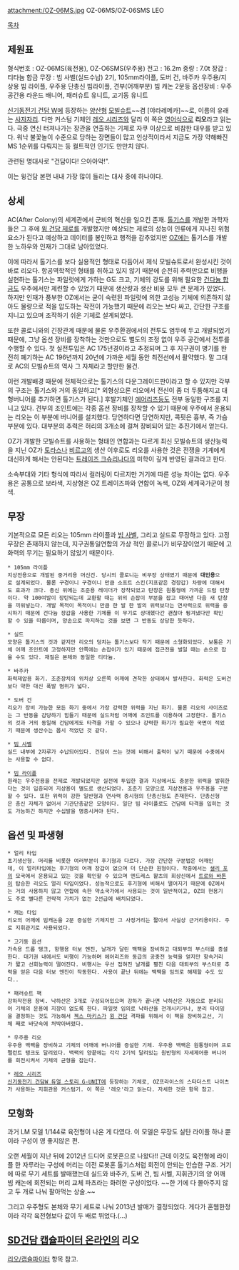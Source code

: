attachment:/OZ-06MS.jpg
OZ-06MS/OZ-06SMS LEO

[[목차]]
== 제원표 ==
형식번호 : OZ-06MS(육전용), OZ-O6SMS(우주용)
전고 : 16.2m
중량 : 7.0t
장갑 : 티타늄 합금
무장 : 빔 사벨(실드수납) 2기, 105mm라이플, 도버 건, 바주카 우주용/지상용 빔 라이플, 우주용 단총신 빔라이플, 견부(어깨부분) 빔 캐논 2문등
옵션장비 : 우주공간용 라운드 배니어, 패러슈트 유니트, 고기동 유니트

[[신기동전기 건담 W]]에 등장하는 [[양산형]] [[모빌슈트]]~~겸 [야라레메카]~~로, 이름의 유래는 [[사자자리]]. 다만 커스텀 기체인 [[레오 시리즈]]와 달리 이 쪽은 [[영어]]식으로 '''리오'''라고 읽는다. 극중 연신 터져나가는 장관을 연출하는 기체로 자쿠 이상으로 비참한 대우를 받고 있다. 워낙 불꽃놀이 수준으로 당하는 장면들이 많고 인상적이라서 지금도 가장 약해빠진 MS 1순위를 다뤄지는 등 컬트적인 인기도 만만치 않다.

관련된 명대사로 "건담이다! 으아아악!". 

이는 윙건담 본편 내내 가장 많이 들리는 대사 중에 하나이다.

== 상세 ==
AC(After Colony)의 세계관에서 군비의 혁신을 일으킨 존재. [[톨기스]]를 개발한 과학자들은 그 후에 [[윙 건담 제로]]를 개발했지만 예상되는 제로의 성능이 인류에게 지나친 위험요소가 된다고 예상하고 데이터를 봉인하고 행적을 감추었지만 [[OZ]]에는 톨기스를 개발한 노하우와 인재가 그대로 남아있었다.

이에 따라서 톨기스를 보다 실용적인 형태로 다듬어서 제식 모빌슈트로서 완성시킨 것이 바로 리오다. 항공역학적인 형태를 취하고 있지 않기 때문에 순전히 추력만으로 비행을 실현하는 톨기스는 파일럿에게 가하는 G도 크고, 기체의 강도를 위해 필요한 [[건다늄 합금]]도 우주에서만 제련할 수 있었기 때문에 생산량과 생산 비용 모두 큰 문제가 있었다.
하지만 인재가 풍부한 OZ에서는 굳이 숙련된 파일럿에 의한 고성능 기체에 의존하지 않아도 물량으로 적을 압도하는 작전이 가능했기 때문에 리오는 보다 싸고, 간단한 구조를 지니고 있으며 조작하기 쉬운 기체로 설계되었다.

또한 콜로니와의 긴장관계 때문에 물론 우주환경에서의 전투도 염두에 두고 개발되었기 때문에, 그냥 옵션 장비를 장착하는 것만으로도 별도의 조정 없이 우주 공간에서 전투를 수행할 수 있다. 첫 실전투입은 AC 175년경이라고 추정되며 그 후 지구권이 병기를 완전히 폐기하는 AC 196년까지 20년에 가까운 세월 동안 최전선에서 활약했다. 말 그대로 AC의 모빌슈트의 역사 그 자체라고 할만한 물건.

이런 개발배경 때문에 전체적으로는 톨기스의 다운그레이드판이라고 할 수 있지만 각부의 구조는 톨기스와 거의 동일하고[* 외형상으론 리오에서 전신이 좀 더 두툼해지고 대형버니어를 추가하면 톨기스가 된다.] 후발기체인 [[에어리즈]]등도 전부 동일한 구조를 지니고 있다. 견부의 조인트에는 각종 옵션 장비를 장착할 수 있기 때문에 우주에서 운용되는 리오는 이 부분에 버니어를 설치했다. 당연하다면 당연하지만, 콕핏은 흉부, 즉 가슴 부분에 있다. 대부분의 추력은 허리의 3개소에 걸쳐 장비되어 있는 추진기에서 얻는다.

OZ가 개발한 모빌슈트를 사용하는 형태인 연합과는 다르게 최신 모빌슈트의 생산능력을 지닌 OZ가 [[토라스]]나 [[비르고]]의 생산 이후로도 리오를 사용한 것은 전쟁을 기계에게 대신하게 해서는 안된다는 [[트레이즈 크슈리나다]]의 미학이 깊게 반영된 결과라고 한다.

소속부대와 기타 형식에 따라서 컬러링이 다르지만 거기에 따른 성능 차이는 없다. 우주용은 공통으로 보라색, 지상형은 OZ 트레이즈파와 연합이 녹색, OZ와 세계국가군이 청색.

== 무장 ==
기본적으로 모든 리오는 105mm 라이플과 [[빔 사벨]], 그리고 실드로 무장하고 있다. 고정 무장은 존재하지 않는데, 지구권통일연합의 가상 적인 콜로니가 비무장이었기 때문에 고화력의 무기는 필요하기 않았기 때문이다.

 * 105mm 라이플
 지상전용으로 개발된 중거리용 머신건. 당시의 콜로니는 비무장 상태였기 때문에 '''대인용'''으로 설계되었다. 물론 구경이니 구경이니 만큼 소프트 스킨(지프같은 경장갑) 차량에 대해서도 효과가 크다. 총신 위에는 조준용 레이더가 장착되었고 탄창은 원통형에 가까운 드럼 탄창이다. 약 100여발이 장탄되는데 교환할 때는 위의 손잡이 부분을 잡고 때어낸 다음 새 탄창을 끼워넣는다. 개발 목적이 목적이니 만큼 한 발 한 발의 위력보다는 연사력으로 위력을 중시하기 때문에 건다늄 장갑을 사용한 기체를 이 무기로 상대했다간 괜찮아 튕겨냈다만 확인할 수 있을 따름이며, 양손으로 파지하는 것을 보면 그 반동도 상당한 듯하다.

 * 실드
 모양은 톨기스의 것과 같지만 리오의 덩치는 톨기스보다 작기 때문에 소형화되었다. 보통은 기체 어깨 조인트에 고정하지만 안쪽에는 손잡이가 있기 때문에 접근전을 벌일 때는 손으로 잡을 수도 있다. 재질은 본체와 동일한 티타늄.

 * 바주카
 화력제압용 화기. 조준장치의 위치상 오른쪽 어깨에 견착한 상태에서 발사한다. 화력은 도버건보다 약한 대신 폭발 범위가 넓다.

 * 도버 건
 리오가 장비 가능한 모든 화기 중에서 가장 강력한 위력을 지닌 화기. 물론 리오의 사이즈로는 그 반동을 감당하기 힘들기 때문에 실드처럼 어깨에 조인트를 이용하여 고정한다. 톨기스의 것과 거의 동일해 건담에게도 타격을 가할 수 있으나 강력한 화기가 필요한 국면이 적었기 때문에 생산수는 몹시 적었던 것 같다.

 * [[빔 사벨]]
 실드 내부에 2자루가 수납되어있다. 건담이 쓰는 것에 비해서 출력이 낮기 때문에 수중에서는 사용할 수 없다.

 * [[빔 라이플]]
 원래는 우주전용을 전제로 개발되었지만 실전에 투입한 결과 지상에서도 충분한 위력을 발휘한다는 것이 입증되어 지상용이 별도로 생산되었다. 조준기 모양으로 지상전용과 우주용을 구분할 수 있다. 또한 위력이 강한 일반형과 연사력 중시형의 단총신형도 존재한다. 단총신형은 총신 자체가 없어서 기관단총같은 모양이다. 일단 빔 라이플로도 건담에 타격을 입히는 것도 가능하긴 하지만 수십발을 명중시켜야 된다.

== 옵션 및 파생형 ==
 * 얼리 타입
 초기생산형. 머리를 비롯한 여러부분이 후기형과 다르다. 가장 간단한 구분법은 어깨인데, 이 얼리타입에는 후기형의 어깨 장갑이 없으며 더 단순한 원형이다. 작중에서는 [[샐리 포]]의 모국에서 운용되고 있는 것을 확인할 수 있으며 엔드레스 왈츠의 회상신에서 [[트로와 바톤]]이 탑승한 리오도 얼리 타입이었다. 성능적으로도 후기형에 비해서 떨어지기 때문에 OZ에서는 거의 사용하지 않고 연합에 속한 약소국가에서 사용되는 것이 일반적이고, OZ의 현용기도 주로 별다른 전략적 가치가 없는 2선급에 배치되었다.

 * 캐논 타입
 리오의 어깨에 빔캐논을 2문 증설한 기체지만 그 사정거리는 짧아서 사실상 근거리용이다. 주로 지휘관기로 사용되었다.

 * 고기동 옵션
 가속용 드롭 탱크, 항행용 터보 엔진, 날개가 달린 백팩을 장비하고 대퇴부의 부스터를 증설한다. 대기권 내에서도 비행이 가능하며 에어리즈와 동급의 공중전 능력을 얻지만 항속거리가 짧고 선회능력이 떨어진다. 비행시는 우선 접혀진 날개를 펼친 다음 대퇴부의 부스터로 추력을 얻은 다음 터보 엔진이 작동한다. 사용이 끝난 뒤에는 백팩을 임의로 해제할 수도 있다..

 * 패러슈트 팩
 강하작전용 장비. 낙하산은 3개로 구성되어있으며 강하가 끝나면 낙하산은 자동으로 분리되어 기체의 운용에 지장이 없도록 한다. 파일럿 임의로 낙하산을 전개시키거나, 분리 타이밍을 결정하는 것도 가능해서 [[젝스 마키스]]가 [[윙 건담]] 격파를 위해서 이 팩을 장비하고선, 기체 째로 바닷속에 처박아버렸다.

 * 우주용 리오
 우주용 백팩을 장비하고 기체의 어깨에 버니어를 증설한 기체. 우주용 백팩은 원통형이며 프로펠런트 탱크도 달려있다. 백팩의 양끝에는 각각 2기씩 달려있는 원반형의 자세제어용 버니어를 회전시켜서 기체의 균형을 잡는다.

 * [[레오 시리즈]]
 [[신기동전기 건담W 듀얼 스토리 G-UNIT]]에 등장하는 기체로, OZ프라이스의 스타더스트 나이츠가 사용하는 지휘관용 커스텀기. 이 쪽은 '레오'라고 읽는다. 자세한 것은 항목 참고.

== 모형화 ==
과거 LM 모델 1/144로 육전형이 나온 게 다였다. 이 모델은 무장도 실탄 라이플 하나 뿐이라 구성이 영 좋지않은 편.

오랜 세월이 지난 뒤에 2012년 드디어 로봇혼으로 나왔다!! 근데 이것도 육전형에 라이플 한 자루라는 구성에 머리는 이전 로봇혼 톨기스처럼 회전이 안되는 안습한 구조. 거기에 따로 무기 세트를 발매했는데 실드와 바주카, 도버 건, 빔 사벨, 지휘관기의 양 어깨 빔 캐논에 회전되는 머리 교체 파츠라는 화려한 구성이었다. ~~한 기에 다 몰아주지 않고 두 개로 나눠 팔아먹는 상술.~~

그리고 우주형도 본체와 무기 세트로 나눠 2013년 발매가 결정되었다. 게다가 혼웹한정이라 각각 육전형보다 값이 두 배로 뛰었다.(...)

== [[SD건담 캡슐파이터 온라인]]의 리오 ==
[[리오/캡슐파이터]] 항목 참고.

